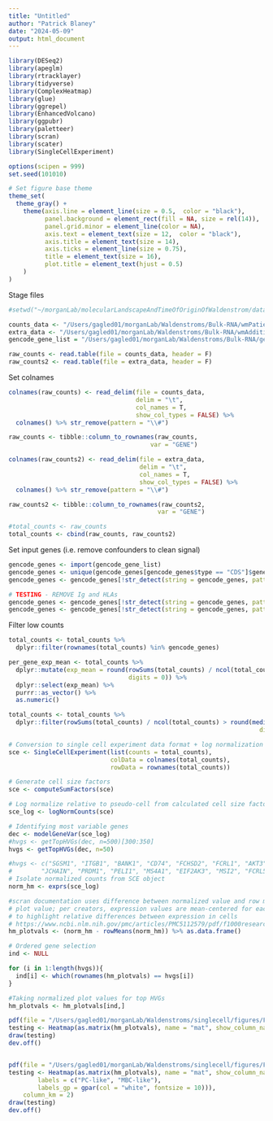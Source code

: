 ```yaml
---
title: "Untitled"
author: "Patrick Blaney"
date: "2024-05-09"
output: html_document
---
```


```r
library(DESeq2)
library(apeglm)
library(rtracklayer)
library(tidyverse)
library(ComplexHeatmap)
library(glue)
library(ggrepel)
library(EnhancedVolcano)
library(ggpubr)
library(paletteer)
library(scran)
library(scater)
library(SingleCellExperiment)

options(scipen = 999)
set.seed(101010)

# Set figure base theme
theme_set(
  theme_gray() +
    theme(axis.line = element_line(size = 0.5,  color = "black"),
          panel.background = element_rect(fill = NA, size = rel(14)),
          panel.grid.minor = element_line(color = NA),
          axis.text = element_text(size = 12,  color = "black"),
          axis.title = element_text(size = 14),
          axis.ticks = element_line(size = 0.75),
          title = element_text(size = 16),
          plot.title = element_text(hjust = 0.5)
    )
)
```

Stage files
```r
#setwd("~/morganLab/molecularLandscapeAndTimeOfOriginOfWaldenstrom/data/rnaSeq")

counts_data <- "/Users/gagled01/morganLab/Waldenstroms/Bulk-RNA/wmPatient.quant.featurecounts.counts.unstr.txt"
extra_data <- "/Users/gagled01/morganLab/Waldenstroms/Bulk-RNA/wmAdditionalPatients.quant.featurecounts.counts.unstr.txt"
gencode_gene_list = "/Users/gagled01/morganLab/Waldenstroms/Bulk-RNA/gencode.v42.primary_assembly.basic.annotation.gtf.gz"

raw_counts <- read.table(file = counts_data, header = F)
raw_counts2 <- read.table(file = extra_data, header = F)
```

Set colnames
```r
colnames(raw_counts) <- read_delim(file = counts_data, 
                                   delim = "\t",
                                   col_names = T,
                                   show_col_types = FALSE) %>%
  colnames() %>% str_remove(pattern = "\\#")

raw_counts <- tibble::column_to_rownames(raw_counts,
                                       var = "GENE")

colnames(raw_counts2) <- read_delim(file = extra_data, 
                                    delim = "\t",
                                    col_names = T,
                                    show_col_types = FALSE) %>%
  colnames() %>% str_remove(pattern = "\\#")

raw_counts2 <- tibble::column_to_rownames(raw_counts2,
                                         var = "GENE")

#total_counts <- raw_counts
total_counts <- cbind(raw_counts, raw_counts2)
```

Set input genes (i.e. remove confounders to clean signal)
```r
gencode_genes <- import(gencode_gene_list)
gencode_genes <- unique(gencode_genes[gencode_genes$type == "CDS"]$gene_name)
gencode_genes <- gencode_genes[!str_detect(string = gencode_genes, pattern = "^MT-")]

# TESTING - REMOVE Ig and HLAs
gencode_genes <- gencode_genes[!str_detect(string = gencode_genes, pattern = "^IG")]
gencode_genes <- gencode_genes[!str_detect(string = gencode_genes, pattern = "^HLA")]
```

Filter low counts
```r
total_counts <- total_counts %>%
  dplyr::filter(rownames(total_counts) %in% gencode_genes)

per_gene_exp_mean <- total_counts %>%
  dplyr::mutate(exp_mean = round(rowSums(total_counts) / ncol(total_counts),
                                 digits = 0)) %>%
  dplyr::select(exp_mean) %>%
  purrr::as_vector() %>%
  as.numeric()

total_counts <- total_counts %>%
  dplyr::filter(rowSums(total_counts) / ncol(total_counts) > round(median(per_gene_exp_mean) / 10,
                                                                     digits = 0))
```


```r
# Conversion to single cell experiment data format + log normalization
sce <- SingleCellExperiment(list(counts = total_counts), 
                            colData = colnames(total_counts),
                            rowData = rownames(total_counts))

# Generate cell size factors
sce <- computeSumFactors(sce)

# Log normalize relative to pseudo-cell from calculated cell size factors
sce_log <- logNormCounts(sce)

# Identifying most variable genes
dec <- modelGeneVar(sce_log)
#hvgs <- getTopHVGs(dec, n=500)[300:350]
hvgs <- getTopHVGs(dec, n=50)

#hvgs <- c("SGSM1", "ITGB1", "BANK1", "CD74", "FCHSD2", "FCRL1", "AKT3", "CD24", "AFF3", "SOX5", "PYHIN1", "CD9", "CD38", "SDC1", "CD19",
#        "JCHAIN", "PRDM1", "PELI1", "MS4A1", "EIF2AK3", "MSI2", "FCRL5", "XBP1", "MZB1", "CD27")
# Isolate normalized counts from SCE object
norm_hm <- exprs(sce_log)

#scran documentation uses difference between normalized value and row mean as
# plot value; per creators, expression values are mean-centered for each gene
# to highlight relative differences between expression in cells
# https://www.ncbi.nlm.nih.gov/pmc/articles/PMC5112579/pdf/f1000research-5-10712.pdf
hm_plotvals <- (norm_hm - rowMeans(norm_hm)) %>% as.data.frame()

# Ordered gene selection
ind <- NULL

for (i in 1:length(hvgs)){
  ind[i] <- which(rownames(hm_plotvals) == hvgs[i])
}

#Taking normalized plot values for top HVGs
hm_plotvals <- hm_plotvals[ind,]

pdf(file = "/Users/gagled01/morganLab/Waldenstroms/singlecell/figures/Figure5/SupervistedHeatmap_bulkRNA_Names.pdf", height = 10, width = 12)
testing <- Heatmap(as.matrix(hm_plotvals), name = "mat", show_column_names = TRUE)
draw(testing)
dev.off()


pdf(file = "/Users/gagled01/morganLab/Waldenstroms/singlecell/figures/Figure5/SupervistedHeatmap_bulkRNA_Annotated.pdf", height = 10, width = 12)
testing <- Heatmap(as.matrix(hm_plotvals), name = "mat", show_column_names = FALSE, top_annotation = HeatmapAnnotation(foo = anno_block(gp = gpar(fill = c("slateblue1", "firebrick3")),
        labels = c("PC-like", "MBC-like"), 
        labels_gp = gpar(col = "white", fontsize = 10))),
    column_km = 2)
draw(testing)
dev.off()

```